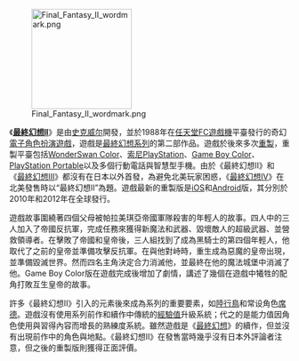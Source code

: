 [[File:Final_Fantasy_II_wordmark.png|180px]]

《'''[[最終幻想II|最終幻想II]]'''》是由[[史克威尔|史克威尔]]開發，並於1988年在[[任天堂|任天堂]][[FC遊戲機|FC遊戲機]]平臺發行的奇幻[[電子角色扮演遊戲|電子角色扮演遊戲]]，遊戲是[[最終幻想系列|最終幻想系列]]的第二部作品。遊戲於後來多次[[電子遊戲重製|重製]]，重製平臺包括[[WonderSwan_Color|WonderSwan Color]]、[[索尼|索尼]][[PlayStation|PlayStation]]、[[Game_Boy_Color|Game Boy Color]]、[[PlayStation_Portable|PlayStation Portable]]以及多個行動電話與智慧型手機。由於《最終幻想II》和《[[最終幻想III|最終幻想III]]》都沒有在日本以外首發，為避免北美玩家困惑，《[[最終幻想IV|最終幻想IV]]》在北美發售時以“最終幻想II”為題。遊戲最新的重製版是[[iOS|iOS]]和[[Android|Android]]版，其分別於2010年和2012年在全球發行。

遊戲故事圍繞著四個父母被帕拉美琪亞帝國軍隊殺害的年輕人的故事。四人中的三人加入了帝國反抗軍，完成任務來獲得新魔法和武器、毀壞敵人的超級武器、並營救領導者。在擊敗了帝國和皇帝後，三人組找到了成為黑騎士的第四個年輕人，他取代了之前的皇帝並準備攻擊反抗軍。在與他對峙時，重生成為惡魔的皇帝出現，並準備毀滅世界。然而四名主角決定合力消滅他，並最終在他的魔法城堡中消滅了他。Game Boy Color版在遊戲完成後增加了劇情，講述了幾個在遊戲中犧牲的配角打敗互生皇帝的故事。

許多《最終幻想II》引入的元素後來成為系列的重要要素，如[[陸行鳥|陸行鳥]]和常设角色[[席德_(最終幻想)|席德]]。遊戲沒有使用系列前作和續作中傳統的[[經驗值|經驗值]]升級系統；代之的是能力值因角色使用與習得內容而增長的熟練度系統。雖然遊戲是《[[最終幻想_(遊戲)|最終幻想]]》的續作，但並沒有出現前作中的角色與地點。《最終幻想II》在發售當時幾乎沒有日本外評論者注意，但之後的重製版則獲得正面評價。